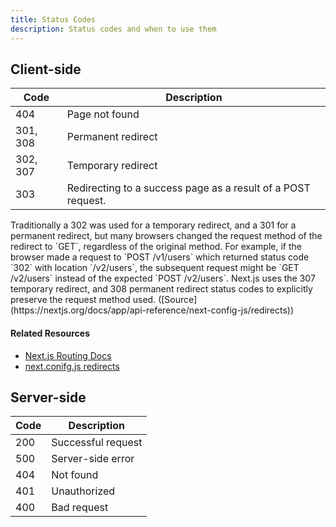 ```yaml
---
title: Status Codes
description: Status codes and when to use them
---
```


## Client-side

| Code     | Description                                                  |
| -------- | ------------------------------------------------------------ |
| 404      | Page not found                                               |
| 301, 308 | Permanent redirect                                           |
| 302, 307 | Temporary redirect                                           |
| 303      | Redirecting to a success page as a result of a POST request. |

<Accordion title="Why does Next.js use 307 and 308?">
  Traditionally a 302 was used for a temporary redirect, and a 301 for a
  permanent redirect, but many browsers changed the request method of the
  redirect to `GET`, regardless of the original method. For example, if the
  browser made a request to `POST /v1/users` which returned status code `302`
  with location `/v2/users`, the subsequent request might be `GET /v2/users`
  instead of the expected `POST /v2/users`. Next.js uses the 307 temporary
  redirect, and 308 permanent redirect status codes to explicitly preserve the
  request method used.
  ([Source](https://nextjs.org/docs/app/api-reference/next-config-js/redirects))
</Accordion>

#### Related Resources

- [Next.js Routing Docs](https://nextjs.org/docs/app/building-your-application/routing/redirecting)
- [next.conifg.js redirects](https://nextjs.org/docs/app/api-reference/next-config-js/redirects)

## Server-side

| Code | Description        |
| ---- | ------------------ |
| 200  | Successful request |
| 500  | Server-side error  |
| 404  | Not found          |
| 401  | Unauthorized       |
| 400  | Bad request        |
